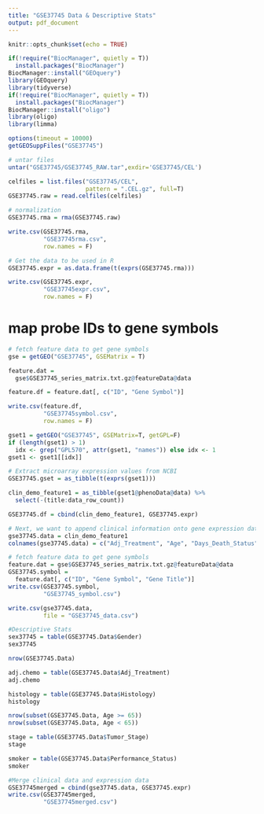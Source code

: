 ```yaml
---
title: "GSE37745 Data & Descriptive Stats"
output: pdf_document
---
```


```r
knitr::opts_chunk$set(echo = TRUE)
```

```r
if(!require("BiocManager", quietly = T))
  install.packages("BiocManager")
BiocManager::install("GEOquery")
library(GEOquery) 
library(tidyverse)
if(!require("BiocManager", quietly = T))
  install.packages("BiocManager")
BiocManager::install("oligo")
library(oligo)
library(limma)
```

```r
options(timeout = 10000)
getGEOSuppFiles("GSE37745")

# untar files
untar("GSE37745/GSE37745_RAW.tar",exdir='GSE37745/CEL')

celfiles = list.files("GSE37745/CEL",
                      pattern = ".CEL.gz", full=T)
GSE37745.raw = read.celfiles(celfiles)

# normalization 
GSE37745.rma = rma(GSE37745.raw)

write.csv(GSE37745.rma, 
          "GSE37745rma.csv",
          row.names = F)

# Get the data to be used in R
GSE37745.expr = as.data.frame(t(exprs(GSE37745.rma)))

write.csv(GSE37745.expr, 
          "GSE37745expr.csv",
          row.names = F)
```

# map probe IDs to gene symbols
```r
# fetch feature data to get gene symbols
gse = getGEO("GSE37745", GSEMatrix = T)

feature.dat = 
  gse$GSE37745_series_matrix.txt.gz@featureData@data

feature.df = feature.dat[, c("ID", "Gene Symbol")]

write.csv(feature.df, 
          "GSE37745symbol.csv", 
          row.names = F)

gset1 = getGEO("GSE37745", GSEMatrix=T, getGPL=F)
if (length(gset1) > 1) 
  idx <- grep("GPL570", attr(gset1, "names")) else idx <- 1
gset1 <- gset1[[idx]]

# Extract microarray expression values from NCBI
GSE37745.gset = as_tibble(t(exprs(gset1)))

clin_demo_feature1 = as_tibble(gset1@phenoData@data) %>%
  select(-(title:data_row_count))

GSE37745.df = cbind(clin_demo_feature1, GSE37745.expr)

# Next, we want to append clinical information onto gene expression data
gse37745.data = clin_demo_feature1 
colnames(gse37745.data) = c("Adj_Treatment", "Age", "Days_Death_Status", "Days_to_Recurrence", "Dead", "Gender", "Histology", "Performance_Status", "Recurrence", "Tumor_Stage")

# fetch feature data to get gene symbols
feature.dat = gse$GSE37745_series_matrix.txt.gz@featureData@data 
GSE37745.symbol = 
  feature.dat[, c("ID", "Gene Symbol", "Gene Title")]
write.csv(GSE37745.symbol, 
          "GSE37745_symbol.csv")

write.csv(gse37745.data, 
          file = "GSE37745_data.csv")
```

```r
#Descriptive Stats
sex37745 = table(GSE37745.Data$Gender)
sex37745

nrow(GSE37745.Data)

adj.chemo = table(GSE37745.Data$Adj_Treatment)
adj.chemo

histology = table(GSE37745.Data$Histology)
histology

nrow(subset(GSE37745.Data, Age >= 65))
nrow(subset(GSE37745.Data, Age < 65))

stage = table(GSE37745.Data$Tumor_Stage)
stage

smoker = table(GSE37745.Data$Performance_Status)
smoker
```

```r
#Merge clinical data and expression data
GSE37745merged = cbind(gse37745.data, GSE37745.expr)
write.csv(GSE37745merged, 
          "GSE37745merged.csv")
```







